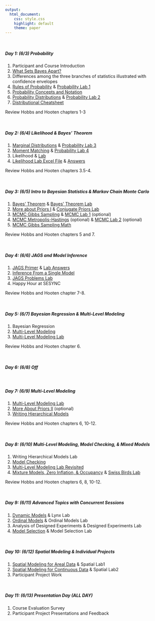 ```yaml
---
output:
  html_document: 
    css: style.css
    highlight: default
    theme: paper
---
```


<br>

##### **Day 1: (6/3) Probability**

1. Participant and Course Introduction
2. [What Sets Bayes Apart?](content/lectures/WhatSetsBayesApart.pdf)
3. Differences among the three branches of statistics illustrated with confidence envelopes
4. [Rules of Probability](content/lectures/RulesProbability.pdf) & [Probability Lab 1](content/labs/ProbabilityLab1.html)
5. [Probability Concepts and Notation](content/lectures/ProbabilityConceptsDistributions.pdf)
6. [Probability Distributions](content/lectures/ProbabilityConceptsDistributions.pdf) & [Probability Lab 2](content/labs/ProbabilityLab2.html)
7. [Distributional Cheatsheet](content/handouts/DistributionCheatSheet.pdf)

Review Hobbs and Hooten chapters 1-3

<br>

##### **Day 2: (6/4) Likelihood & Bayes' Theorem**

1. [Marginal Distributions](content/lectures/ProbabilityConceptsDistributions.pdf) & [Probability Lab 3](content/labs/ProbabilityLab3.html)
2. [Moment Matching](content/lectures/ProbabilityConceptsDistributions.pdf) & [Probability Lab 4](content/labs/ProbabilityLab4.html)
3. Likelihood & [Lab](content/labs/LikelihoodLab.html)
4. [Likelihood Lab Excel File](content/handouts/HemlockLightLikelihood.xlsx) & [Answers](content/handouts/HemlockLightLikelihoodAnswers.xlsx)

Review Hobbs and Hooten chapters 3.5-4.

<br>

##### **Day 3: (6/5) Intro to Bayesian Statistics & Markov Chain Monte Carlo**

1. [Bayes' Theorem](content/lectures/BayesTheorem.pdf) & [Bayes' Theorem Lab](content/labs/BayesTheoremLab.html) 
2. [More about Priors I](content/lectures/MoreAboutPriors1.pdf) & [Conjugate Priors Lab](content/labs/ConjugatePriorsLab.html) 
3. [MCMC Gibbs Sampling](content/lectures/MCMC1.pdf) & [MCMC Lab 1](content/labs/MCMCLab1.html)  (optional)
4. [MCMC Metropolis-Hastings](content/lectures/MCMC2.pdf) (optional) & [MCMC Lab 2](content/labs/MCMCLab2.html) (optional)
5. [MCMC Gibbs Sampling Math](content/handouts/MCMCMath1.pdf)

Review Hobbs and Hooten chapters 5 and 7.

<br>

##### **Day 4: (6/6) JAGS and Model Inference**

1. [JAGS Primer](content/lectures/JAGSPrimerMCMCVis.pdf) & [Lab Answers](content/labs/JAGSPrimerLab.html)
2. [Inference From a Single Model](content/lectures/InferenceFromSingleModel.pdf)
3. [JAGS Problems Lab](content/labs/JAGSProblemsLab.html) 
4. Happy Hour at SESYNC 

Review Hobbs and Hooten chapter 7-8.

<br>

##### **Day 5: (6/7) Bayesian Regression & Multi-Level Modeling**

1. Bayesian Regression
2. [Multi-Level Modeling](content/lectures/MultiLevelRegression.pdf)
3. [Multi-Level Modeling Lab](content/labs/MultiLevelModelingLab.html) 

Review Hobbs and Hooten chapter 6.

<br>

##### **Day 6: (6/8) Off**

<br>

##### **Day 7: (6/9) Multi-Level Modeling**

1. [Multi-Level Modeling Lab](content/labs/MultiLevelModelingLab.html)
2. [More About Priors II](content/lectures/MoreAboutPriors2.pdf) (optional)
3. [Writing Hierarchical Models](content/lectures/WritingHierarchicalModels.pdf)

Review Hobbs and Hooten chapters 6, 10-12.

<br>

##### **Day 8: (6/10) Multi-Level Modeling, Model Checking, & Mixed Models**

1. Writing Hierarchical Models Lab
2. [Model Checking](content/lectures/ModelChecking.pdf)
3. [Multi-Level Modeling Lab Revisited](content/labs/MultiLevelModelingLab.html)
4. [Mixture Models, Zero Inflation, & Occupancy](content/lectures/MixtureModels.pdf) & [Swiss Birds Lab](content/labs/SwissBirdsLab.html)

Review Hobbs and Hooten chapters 6, 8, 10-12.

<br>

##### **Day 9: (6/11) Advanced Topics with Concurrent Sessions**

1. [Dynamic Models](content/lectures/DynamicModels.pdf) & Lynx Lab
2. [Ordinal Models](content/lectures/OrdinalModels.pdf) & Ordinal Models Lab
3. Analysis of Designed Experiments & Designed Experiments Lab
4. [Model Selection](content/lectures/ModelSelection.pdf) & Model Selection Lab

<br>

##### **Day 10: (6/12) Spatial Modeling & Individual Projects**

1. [Spatial Modeling for Areal Data](content/lectures/ArealSpatialModels.pdf) & Spatial Lab1
2. [Spatial Modeling for Continuous Data](content/lectures/ContinuousSpatialModels.pdf) & Spatial Lab2
3. Participant Project Work

<br>

##### **Day 11: (6/13) Presentation Day (ALL DAY)**

1. Course Evaluation Survey
2. Participant Project Presentations and Feedback 
